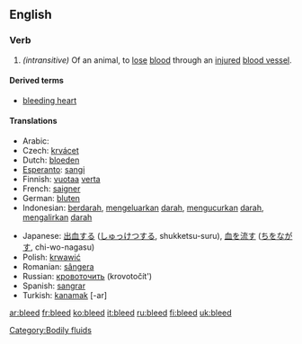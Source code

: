 ==English==

===Verb===
{{irregverb|'''to bleed'''
*IPA: /'bliːd/|'''[[bleeds]]'''
:/'bliːdz/|'''[[bled]]'''
:/bled/|'''[[bled]]'''
:/bled/|'''[[bleeding]]'''
:/'bliːdɪŋ/}}
#''(intransitive)'' Of an animal, to [[lose]] [[blood]] through an [[injured]] [[blood vessel]].

====Derived terms====
*[[bleeding heart]]

====Translations====
{{top}}
*Arabic: {{ARchar|[[ينزف]]}}
*Czech: [[krvácet]]
*Dutch: [[bloeden]]
*[[Esperanto]]: [[sangi]]
*Finnish: [[vuotaa]] [[veri|verta]]
*French: [[saigner]]
*German: [[bluten]]
*Indonesian: [[darah|berdarah]], [[keluar|mengeluarkan]] [[darah]], [[kucur|mengucurkan]] [[darah]], [[alir|mengalirkan]] [[darah]] 
{{mid}}
*Japanese: [[出血]]する ([[しゅっけつ]]する, shukketsu-suru), [[血]]を[[流す]] ([[ち]]を[[ながす]], chi-wo-nagasu)
*Polish: [[krwawić]]
*Romanian: [[sângera]]
*Russian: [[кровоточить]] (krovotočít')
*Spanish: [[sangrar]]
*Turkish: [[kanamak]] [-ar]
{{bottom}}

[[Category:Bodily fluids]]

[[ar:bleed]]
[[fr:bleed]]
[[ko:bleed]]
[[it:bleed]]
[[ru:bleed]]
[[fi:bleed]]
[[uk:bleed]]